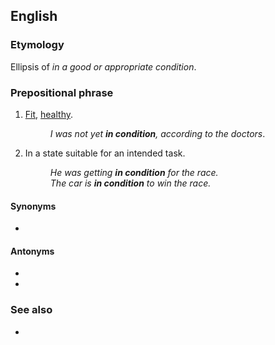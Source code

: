 ==English==

===Etymology===
Ellipsis of ''in a good or appropriate condition''.

===Prepositional phrase===
{{head|en|prepositional phrase}}

# {{lb|en|of a person}} [[fit|Fit]], [[healthy]].
#: ''I was not yet '''in condition''', according to the doctors''.
# In a state suitable for an intended task.
#: ''He was getting '''in condition''' for the race.''
#: ''The car is '''in condition''' to win the race.''

====Synonyms====
* {{l|en|fit}}

====Antonyms====
* {{l|en|unfit}}
* {{l|en|out of condition}}

===See also===
* {{l|en|into condition}}
